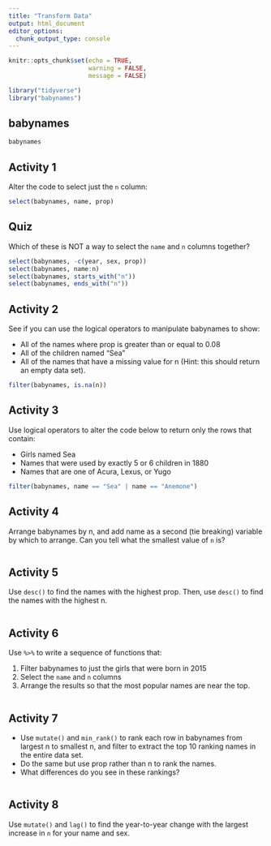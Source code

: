 ```yaml
---
title: "Transform Data"
output: html_document
editor_options: 
  chunk_output_type: console
---
```


```r
knitr::opts_chunk$set(echo = TRUE,
                      warning = FALSE,
                      message = FALSE)
```

```r
library("tidyverse")
library("babynames")
```

## babynames

```r
babynames
```


## Activity 1

Alter the code to select just the `n` column:

```r
select(babynames, name, prop)
```

## Quiz

Which of these is NOT a way to select the `name` and `n` columns together?

```r
select(babynames, -c(year, sex, prop))
select(babynames, name:n)
select(babynames, starts_with("n"))
select(babynames, ends_with("n"))
```

## Activity 2

See if you can use the logical operators to manipulate babynames to show:

- All of the names where prop is greater than or equal to 0.08
- All of the children named "Sea"
- All of the names that have a missing value for n (Hint: this should return an empty data set).

```r
filter(babynames, is.na(n))
```

## Activity 3

Use logical operators to alter the code below to return only the rows that contain:

* Girls named Sea  
* Names that were used by exactly 5 or 6 children in 1880  
* Names that are one of Acura, Lexus, or Yugo

```r
filter(babynames, name == "Sea" | name == "Anemone")
```

## Activity 4

Arrange babynames by n, and add name as a second (tie breaking) variable by which to arrange. Can you tell what the smallest value of `n` is?

```r

```

## Activity 5

Use `desc()` to find the names with the highest prop.
Then, use `desc()` to find the names with the highest n.

```r

```

## Activity 6

Use `%>%` to write a sequence of functions that: 

1. Filter babynames to just the girls that were born in 2015  
2. Select the `name` and `n` columns  
3. Arrange the results so that the most popular names are near the top.

```r

```

## Activity 7

- Use `mutate()` and `min_rank()` to rank each row in babynames from largest n to smallest n, and filter to extract the top 10 ranking names in the entire data set.
- Do the same but use prop rather than n to rank the names.
- What differences do you see in these rankings?

```r

```

## Activity 8

Use `mutate()` and `lag()` to find the year-to-year change with the largest increase in `n` for your name and sex.

```r

```
